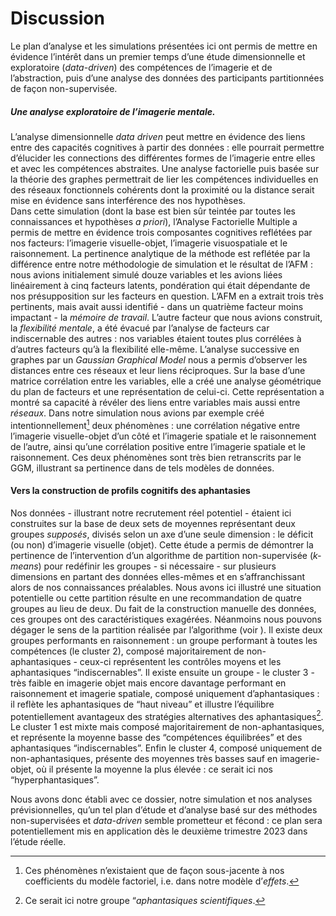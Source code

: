 # Discussion

Le plan d'analyse et les simulations présentées ici ont permis de mettre en évidence l'intérêt dans un premier temps d'une étude dimensionnelle et exploratoire (*data-driven*) des compétences de l'imagerie et de l'abstraction, puis d'une analyse des données des participants partitionnées de façon non-supervisée.

##### Une analyse exploratoire de l'imagerie mentale.

L'analyse dimensionnelle *data driven* peut mettre en évidence des liens entre des capacités cognitives à partir des données : elle pourrait permettre d'élucider les connections des différentes formes de l'imagerie entre elles et avec les compétences abstraites. Une analyse factorielle puis basée sur la théorie des graphes permettrait de lier les compétences individuelles en des réseaux fonctionnels cohérents dont la proximité ou la distance serait mise en évidence sans interférence des nos hypothèses.      
Dans cette simulation (dont la base est bien sûr teintée par toutes les connaissances et hypothèses *a priori*), l'Analyse Factorielle Multiple a permis de mettre en évidence trois composantes cognitives reflétées par nos facteurs: l'imagerie visuelle-objet, l'imagerie visuospatiale et le raisonnement. La pertinence analytique de la méthode est reflétée par la différence entre notre méthodologie de simulation et le résultat de l'AFM : nous avions initialement simulé douze variables et les avions liées linéairement à cinq facteurs latents, pondération qui était dépendante de nos présupposition sur les facteurs en question. L'AFM en a extrait trois très pertinents, mais avait aussi identifié - dans un quatrième facteur moins impactant - la *mémoire de travail*. L'autre facteur que nous avions construit, la *flexibilité mentale*, a été évacué par l'analyse de facteurs car indiscernable des autres : nos variables étaient toutes plus corrélées à d'autres facteurs qu'à la flexibilité elle-même.
L'analyse successive en graphes par un *Gaussian Graphical Model* nous a permis d'observer les distances entre ces réseaux et leur liens réciproques. Sur la base d'une matrice corrélation entre les variables, elle a créé une analyse géométrique du plan de facteurs et une représentation de celui-ci. Cette représentation a montré sa capacité à révéler des liens entre variables mais aussi entre *réseaux*. Dans notre simulation nous avions par exemple créé intentionnellement^[Ces phénomènes n'existaient que de façon sous-jacente à nos coefficients du modèle factoriel, i.e. dans notre modèle d'*effets*.] deux phénomènes : une corrélation négative entre l'imagerie visuelle-objet d'un côté et l'imagerie spatiale et le raisonnement de l'autre, ainsi qu'une corrélation positive entre l'imagerie spatiale et le raisonnement. Ces deux phénomènes sont très bien retranscrits par le GGM, illustrant sa pertinence dans de tels modèles de données.

#### Vers la construction de profils cognitifs des aphantasies

Nos données - illustrant notre recrutement réel potentiel - étaient ici construites sur la base de deux sets de moyennes représentant deux groupes *supposés*, divisés selon un axe d'une seule dimension : le déficit (ou non) d'imagerie visuelle (objet). Cette étude a permis de démontrer la pertinence de l'intervention d'un algorithme de partition non-supervisée (*k-means*) pour redéfinir les groupes - si nécessaire - sur plusieurs dimensions en partant des données elles-mêmes et en s'affranchissant alors de nos connaissances préalables. Nous avons ici illustré une situation potentielle ou cette partition résulte en une recommandation de quatre groupes au lieu de deux. Du fait de la construction manuelle des données, ces groupes ont des caractéristiques exagérées. Néanmoins nous pouvons dégager le sens de la partition réalisée par l'algorithme (voir \autoref{radar}). Il existe deux groupes performants en raisonnement : un groupe performant à toutes les compétences (le cluster 2), composé majoritairement de non-aphantasiques - ceux-ci représentent les contrôles moyens et les aphantasiques "indiscernables". Il existe ensuite un groupe - le cluster 3 - très faible en imagerie objet mais encore davantage performant en raisonnement et imagerie spatiale, composé uniquement d'aphantasiques : il reflète les aphantasiques de "haut niveau" et illustre l'équilibre potentiellement avantageux des stratégies alternatives des aphantasiques^[Ce serait ici notre groupe "*aphantasiques scientifiques*.]. Le cluster 1 est mixte mais composé majoritairement de non-aphantasiques, et représente la moyenne basse des "compétences équilibrées" et des aphantasiques "indiscernables". Enfin le cluster 4, composé uniquement de non-aphantasiques, présente des moyennes très basses sauf en imagerie-objet, où il présente la moyenne la plus élevée : ce serait ici nos "hyperphantasiques".      

Nous avons donc établi avec ce dossier, notre simulation et nos analyses prévisionnelles, qu'un tel plan d'étude et d'analyse basé sur des méthodes non-supervisées et *data-driven* semble prometteur et fécond : ce plan sera potentiellement mis en application dès le deuxième trimestre 2023 dans l'étude réelle.